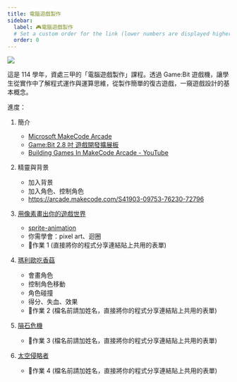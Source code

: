 ```yaml
---
title: 電腦遊戲製作
sidebar:
  label: 🎮電腦遊戲製作
  # Set a custom order for the link (lower numbers are displayed higher up)
  order: 0
---
```


![](./images/game-dev-banner.png)

這是 114 學年，資處三甲的「電腦遊戲製作」課程。透過 Game:Bit 遊戲機，讓學生從實作中了解程式運作與運算思維，從製作簡單的復古遊戲，一窺遊戲設計的基本概念。

進度：

1. 簡介
   - [Microsoft MakeCode Arcade](https://arcade.makecode.com/)
   - [Game:Bit 2.8 吋 遊戲開發擴展板](https://www.icshop.com.tw/pages/circuspi-gamebit)
   - [Building Games In MakeCode Arcade - YouTube](https://www.youtube.com/playlist?list=PLllmBIfSE6xyHn7CwlL-Ld1s4Pe86YljD)
1. 精靈與背景
   - 加入背景
   - 加入角色、控制角色
   - https://arcade.makecode.com/S41903-09753-76230-72796
1. [用像素畫出你的遊戲世界](./pixel-art)

   - [sprite-animation](https://arcade.makecode.com/S38268-57073-83422-38301)
   - 你需學會：pixel art、迴圈
   - 📝作業 1 (直接將你的程式分享連結貼上共用的表單)

1. [瑪利歐吃香菇](./mario)
   - 會畫角色
   - 控制角色移動
   - 角色碰撞
   - 得分、失血、效果
   - 📝作業 2 (檔名前請加姓名，直接將你的程式分享連結貼上共用的表單)
1. [隕石危機](./asteroids)
   - 📝作業 3 (檔名前請加姓名，直接將你的程式分享連結貼上共用的表單)
1. [太空侵略者](./space-invaders)
   - 📝作業 4 (檔名前請加姓名，直接將你的程式分享連結貼上共用的表單)
